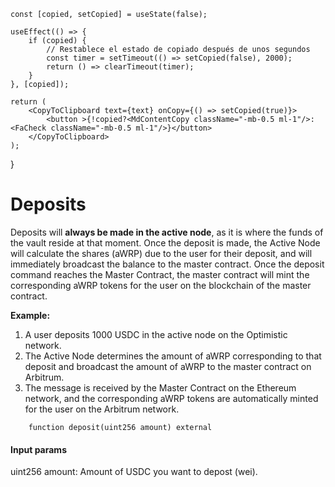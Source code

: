 

    const [copied, setCopied] = useState(false);

    useEffect(() => {
        if (copied) {
            // Restablece el estado de copiado después de unos segundos
            const timer = setTimeout(() => setCopied(false), 2000);
            return () => clearTimeout(timer);
        }
    }, [copied]);

    return (
        <CopyToClipboard text={text} onCopy={() => setCopied(true)}>
            <button >{!copied?<MdContentCopy className="-mb-0.5 ml-1"/>:<FaCheck className="-mb-0.5 ml-1"/>}</button>
        </CopyToClipboard>
    );
}




# Deposits

<div className="my-10">
Deposits will <strong>always be made in the active node</strong>, as it is where the funds of the vault reside at that moment.  
Once the deposit is made, the Active Node will calculate the shares (aWRP) due to the user for their deposit, and will immediately broadcast the balance to the master contract.  
Once the deposit command reaches the Master Contract, the master contract will mint the corresponding aWRP tokens for the user on the blockchain of the master contract.  
</div>

<strong>Example:</strong>


1. A user deposits 1000 USDC in the active node on the Optimistic network.  
2. The Active Node determines the amount of aWRP corresponding to that deposit and broadcast the amount of aWRP to the master contract on Arbitrum.  
3. The message is received by the Master Contract on the Ethereum network, and the corresponding aWRP tokens are automatically minted for the user on the Arbitrum network.


```solidity filename="Node.sol" {}
    function deposit(uint256 amount) external
```

#### Input params


<span className="underline">uint256 amount:</span> Amount of USDC you want to depost (wei).  








